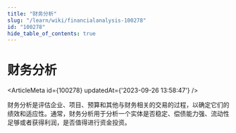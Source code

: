```yaml
---
title: "财务分析"
slug: "/learn/wiki/financialanalysis-100278"
id: "100278"
hide_table_of_contents: true
---
```



# 财务分析

<ArticleMeta id={100278} updatedAt={'2023-09-26 13:58:47'} />
<div className='border-solid border-b border-t-0 my-4 border-[var(--ifm-color-gray-300)]' />

财务分析是评估企业、项目、预算和其他与财务相关的交易的过程，以确定它们的绩效和适应性。通常，财务分析用于分析一个实体是否稳定、偿债能力强、流动性足够或者获得利润，是否值得进行资金投资。
